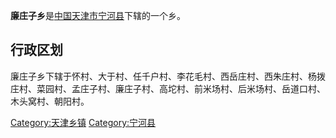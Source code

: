 {{中国乡级行政区
|行政区全称 = 廉庄子乡
|景观照片文件名 = 
|景观照片描述 = 
|汉语拼音 =
|其他语言 = 
|其他语言名称 = 
|位置图文件名 = 
|位置图描述 = 
|自定义图片=
|上级行政区 = [[天津市|天津市]][[宁河县|宁河县]]
|行政区类别 = 乡
|行政区划代码 = 
|行政区划 = 
|村委会 = 
|居委会 = 
|建置时间 = 
|领导职位 = 
|领导名称 = 
|政府驻地 = 
|毗邻 = 
|地理坐标 = 
|总面积 = 
|总人口 = 
|户籍人口 = 
|户籍人口年份 = 
|常住人口 = 
|常住人口年份 = 
|人口密度 = 
|GDP = 
|邮政编码 = 
|电话区号 = 
|官方网站 = 
|网站名称 = 
}}
'''廉庄子乡'''是[[中华人民共和国|中国]][[天津市|天津市]][[宁河县|宁河县]]下辖的一个乡。

== 行政区划 ==

廉庄子乡下辖于怀村、大于村、任千户村、李花毛村、西岳庄村、西朱庄村、杨拨庄村、菜园村、孟庄子村、廉庄子村、高坨村、前米场村、后米场村、岳道口村、木头窝村、朝阳村。

{{天津小作品}}
{{天津市宁河县行政区划}}

[[Category:天津乡镇|Category:天津乡镇]]
[[Category:宁河县|Category:宁河县]]